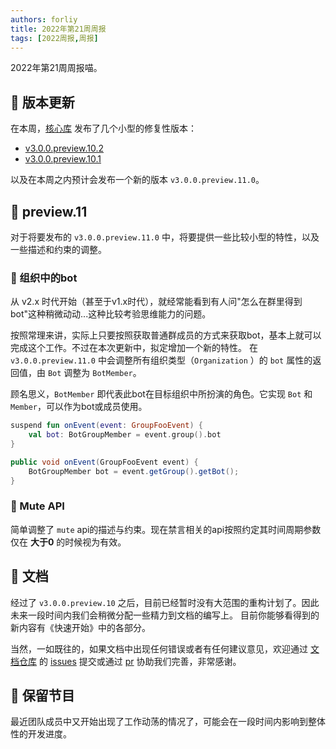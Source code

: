 ```yaml
---
authors: forliy
title: 2022年第21周周报
tags: [2022周报,周报]
---
```



2022年第21周周报喵。

<!--truncate-->


## 🚀 版本更新
在本周，[核心库](https://github.com/ForteScarlet/simpler-robot) 发布了几个小型的修复性版本：
- [v3.0.0.preview.10.2](https://github.com/ForteScarlet/simpler-robot/releases/tag/v3.0.0.preview.10.2)
- [v3.0.0.preview.10.1](https://github.com/ForteScarlet/simpler-robot/releases/tag/v3.0.0.preview.10.1)

以及在本周之内预计会发布一个新的版本 `v3.0.0.preview.11.0`。

## 🚏 preview.11
对于将要发布的 `v3.0.0.preview.11.0` 中，将要提供一些比较小型的特性，以及一些描述和约束的调整。

### 🤖 组织中的bot
从 v2.x 时代开始（甚至于v1.x时代），就经常能看到有人问"怎么在群里得到bot"这种稍微动动...这种比较考验思维能力的问题。

按照常理来讲，实际上只要按照获取普通群成员的方式来获取bot，基本上就可以完成这个工作。不过在本次更新中，拟定增加一个新的特性。
在 `v3.0.0.preview.11.0` 中会调整所有组织类型（`Organization` ）的 `bot` 属性的返回值，由 `Bot` 调整为 `BotMember`。

顾名思义，`BotMember` 即代表此bot在目标组织中所扮演的角色。它实现 `Bot` 和 `Member`，可以作为bot或成员使用。

<Tabs groupId="code">
<TabItem value="Kotlin">

```kotlin
suspend fun onEvent(event: GroupFooEvent) {
    val bot: BotGroupMember = event.group().bot
}
```

</TabItem>
<TabItem value="Java">

```java
public void onEvent(GroupFooEvent event) {
    BotGroupMember bot = event.getGroup().getBot();
}
```

</TabItem>
</Tabs>


### 🤫 Mute API
简单调整了 `mute` api的描述与约束。现在禁言相关的api按照约定其时间周期参数仅在 **大于0** 的时候视为有效。


## 📖 文档
经过了 `v3.0.0.preview.10` 之后，目前已经暂时没有大范围的重构计划了。因此未来一段时间内我们会稍微分配一些精力到文档的编写上。
目前你能够看得到的新内容有《快速开始》中的各部分。

当然，一如既往的，如果文档中出现任何错误或者有任何建议意见，欢迎通过 [文档仓库](https://github.com/simple-robot-library/simbot3-website)
的 [issues](https://github.com/simple-robot-library/simbot3-website/issues) 提交或通过
[pr](https://github.com/simple-robot-library/simbot3-website/pulls) 协助我们完善，非常感谢。

## 💼 保留节目
最近团队成员中又开始出现了工作动荡的情况了，可能会在一段时间内影响到整体性的开发进度。
